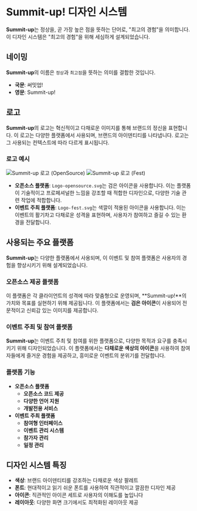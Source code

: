
<Meta title="Design System/introduction" />

# Summit-up! 디자인 시스템

**Summit-up**는 정상을, 곧 가장 높은 점을 뜻하는 단어로, "최고의 경험"을 의미합니다. 이 디자인 시스템은 "최고의 경험"을 위해 세심하게 설계되었습니다.

## 네이밍

**Summit-up**의 이름은 `정상`과 `최고점`을 뜻하는 의미를 결합한 것입니다.

- **국문**: 써밋업!
- **영문**: Summit-up!

## 로고

**Summit-up**의 로고는 혁신적이고 다채로운 이미지를 통해 브랜드의 정신을 표현합니다. 이 로고는 다양한 플랫폼에서 사용되며, 브랜드의 아이덴티티를 나타냅니다. 로고는 그 사용되는 컨텍스트에 따라 다르게 표시됩니다.

### 로고 예시

<div style={{ backgroundColor: '#333', padding: '20px', display: 'flex', justifyContent: 'left', gap: '20px' }}>
  <img
    src="../../assets/introduce/Logo-opensource.svg"
    alt="Summit-up 로고 (OpenSource)"
    style={{ maxWidth: '200px', height: 'auto' }}
  />
  <img
    src="../../assets/introduce/Logo-fest.svg"
    alt="Summit-up 로고 (Fest)"
    style={{ maxWidth: '200px', height: 'auto' }}
  />
</div>

- **오픈소스 플랫폼**: `Logo-opensource.svg`는 검은 아이콘을 사용합니다. 이는 플랫폼이 기술적이고 프로페셔널한 느낌을 강조할 때 적합한 디자인으로, 다양한 기술 관련 작업에 적합합니다.
- **이벤트 주최 플랫폼**: `Logo-fest.svg`는 색깔이 적용된 아이콘을 사용합니다. 이는 이벤트의 활기차고 다채로운 성격을 표현하며, 사용자가 참여하고 즐길 수 있는 환경을 전달합니다.

## 사용되는 주요 플랫폼

**Summit-up**는 다양한 플랫폼에서 사용되며, 이 이벤트 및 참여 플랫폼은 사용자의 경험을 향상시키기 위해 설계되었습니다.

### 오픈소스 제공 플랫폼

이 플랫폼은 각 클라이언트의 성격에 따라 맞춤형으로 운영되며, **Summit-up!**의 가치와 목표를 실현하기 위해 제공됩니다. 이 플랫폼에서는 **검은 아이콘**이 사용되어 전문적이고 신뢰감 있는 이미지를 제공합니다.

### 이벤트 주최 및 참여 플랫폼

**Summit-up**는 이벤트 주최 및 참여를 위한 플랫폼으로, 다양한 목적과 요구를 충족시키기 위해 디자인되었습니다. 이 플랫폼에서는 **다채로운 색상의 아이콘**을 사용하여 참여자들에게 즐거운 경험을 제공하고, 흥미로운 이벤트의 분위기를 전달합니다.

### 플랫폼 기능

- **오픈소스 플랫폼**
  - **오픈소스 코드 제공**
  - **다양한 언어 지원**
  - **개발전용 서비스**
- **이벤트 주최 플랫폼**
  - **참여형 인터페이스**
  - **이벤트 관리 시스템**
  - **참가자 관리**
  - **일정 관리**

## 디자인 시스템 특징

- **색상**: 브랜드 아이덴티티를 강조하는 다채로운 색상 팔레트
- **폰트**: 현대적이고 읽기 쉬운 폰트를 사용하여 직관적이고 깔끔한 디자인 제공
- **아이콘**: 직관적인 아이콘 세트로 사용자의 이해도를 높입니다
- **레이아웃**: 다양한 화면 크기에서도 최적화된 레이아웃 제공
